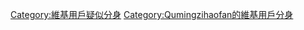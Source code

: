 [[Category:維基用戶疑似分身|Category:維基用戶疑似分身]]
[[Category:Qumingzihaofan的維基用戶分身|Category:Qumingzihaofan的維基用戶分身]]